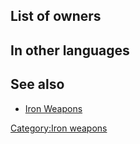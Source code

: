 {{Weapon Infobox
|tagid=SID_サンダー
|weaponType=Blue Tome
|weaponName={{PAGENAME}}
|might=4
|range=2
|effect=
|cost=50
|exclusive=0
|userVersion1=Closed|userVersion2=Open|statModifiers=0,4,0,0,0
|next=Elthunder
|promotionRarity=3
|promotionTier=1
|required=-
|SE=se_effect_thunder01.flac
|properties=random_all
}}
==List of owners==
{{Skill Hero List}}
{{NoInheritHeroes}}

==In other languages==
{{OtherLanguages
|japanese=サンダー
|german=Donner
|spanishEU=Trueno
|spanishLA=Trueno
|french=Foudre
|italian=Tuono
|chineseTW=雷電
|portuguese=Trovão
}}
==See also==
* [[Iron Weapons]]
{{Weapons Navbox}}
[[Category:Iron weapons]]